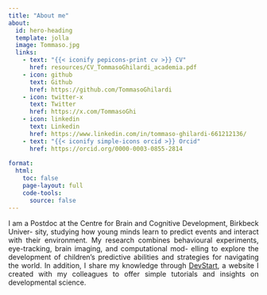 ```yaml
---
title: "About me"
about:
  id: hero-heading
  template: jolla
  image: Tommaso.jpg
  links:
    - text: "{{< iconify pepicons-print cv >}} CV"
      href: resources/CV_TommasoGhilardi_academia.pdf
    - icon: github
      text: Github
      href: https://github.com/TommasoGhilardi
    - icon: twitter-x
      text: Twitter
      href: https://x.com/TommasoGhi
    - icon: linkedin
      text: Linkedin
      href: https://www.linkedin.com/in/tommaso-ghilardi-661212136/
    - text: "{{< iconify simple-icons orcid >}} Orcid"
      href: https://orcid.org/0000-0003-0855-2814
      
format: 
  html:
    toc: false
    page-layout: full
    code-tools:
      source: false
---
```


```{=html}
<style>

main {
  margin-top: 0em;
  margin-bottom: 0em;
}

#quarto-content > * {
  padding-top: 0 !important; /* Remove the padding-top */
}

div.quarto-about-jolla {
  display: flex !important;
  height: calc(100vh - 2.875rem); /* Adjusts based on the total height of the navbar */
  flex-direction: column;
  align-items: center;
  justify-content: center; /* Center the content vertically */
  margin: 0; /* No space above */
  padding: 0; /* No padding at top and bottom */
}

div.quarto-about-jolla .about-image {
  margin-top: -6em; /* Move the image up by 2em, adjust the value as needed */
  margin-bottom: 4em; /* Add space between the image and the heading */
  object-fit: cover;
  max-width: 100%; /* Ensures the image does not exceed the width of the container */
  height: auto; /* Automatically adjusts height to maintain aspect ratio */
}

@media (max-width: 768px) {
  div.quarto-about-jolla {
    height: auto; /* Remove fixed height for mobile devices */
    padding: 2em; /* Add padding for mobile readability */
  }
  
  div.quarto-about-jolla .about-image {
    margin-top: 0em; /* Prevent image from moving up on small screens */
    margin-bottom: 2em; /* Reduce margin between the image and heading */
    width: 100%; /* Ensure image fits within the width of mobile devices */
    height: auto; /* Maintain the aspect ratio of the image */
  }
}


</style>
```

::: {#hero-heading style="text-align: justify;"}
I am a Postdoc at the Centre for Brain and Cognitive Development, Birkbeck Univer- sity, studying how young minds learn to predict events and interact with their environment. My research combines behavioural experiments, eye-tracking, brain imaging, and computational mod- elling to explore the development of children’s predictive abilities and strategies for navigating the world. In addition, I share my knowledge through [DevStart](https://tommasoghilardi.github.io/DevStart), a website I created with my colleagues to offer simple tutorials and insights on developmental science.
:::

<!-- ## Skills -->

<!-- ::::: {.card .text-white .bg-dark .mb-3 style="max-width: 100%;"} -->

<!-- :::: card-body -->

<!-- ::: card-text -->

<!-- {{< iconify logos:python >}} {{< iconify logos:r-lang >}}<br> Some quick example text to build on the card title and make up the bulk of the card's content. -->

<!-- ::: -->

<!-- :::: -->

<!-- ::::: -->

<!-- ## TEST 2 -->

<!-- ::::: {.card .text-white .bg-dark .mb-3 style="max-width: 100%;"} -->

<!-- :::: card-body -->

<!-- ::: grid -->

<!-- ::: {.g-col-4 text-center} \### Python\ -->

<!-- {{< iconify logos:python >}} -->

<!-- ::: -->

<!-- ::: {.g-col-4 text-center} \### R\ -->

<!-- {{< iconify logos:r-lang >}} -->

<!-- :::: -->

<!-- ::: {.g-col-4 text-center} \### Another Title\ -->

<!-- {{< iconify some-other-icon >}} -->

<!-- ::::: -->

<!-- ::: -->

<!-- ::: card-text -->

<!-- Some quick example text to build on the card title and make up the bulk of the card's content. -->

<!-- ::: -->

<!-- ::::: -->

<!-- ::: custom-strip -->

<!-- ## Skills -->

<!-- ::: -->
